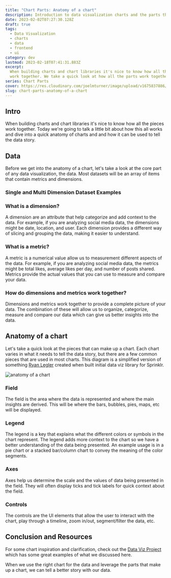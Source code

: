 ```yaml
---
title: "Chart Parts: Anatomy of a chart"
description: Introduction to data visualization charts and the parts that make them up.
date: 2023-02-02T07:27:30.128Z
draft: true
tags:
  - Data Visualization
  - charts
  - data
  - frontend
  - ui
category: dev
lastmod: 2023-02-18T07:41:31.883Z
excerpt:
  When building charts and chart libraries it's nice to know how all the pieces
  work together. We take a quick look at how all the parts work together.
series: Chart Parts
cover: https://res.cloudinary.com/joelmturner/image/upload/v1675837886/Posts/anatomy_of_a_chart
slug: chart-parts-anatomy-of-a-chart
---
```



<YouTube id="jU5UbejrBhc" />

## Intro

When building charts and chart libraries it's nice to know how all the pieces work together. Today we're going to talk a little bit about how this all works and dive into a quick anatomy of charts and and how it can be used to tell the data story.

## Data

Before we get into the anatomy of a chart, let's take a look at the core part of any data visualization, the data. Most datasets will be an array of items that contain metrics and dimensions.

### Single and Multi Dimension Dataset Examples


<CodeSandbox
  title="React Single and Stacked Bar Chart with @visx"
  id="0ieqrf"
/>

### What is a dimension?

A dimension are an attribute that help categorize and add context to the data. For example, if you are analyzing social media data, the dimensions might be date, location, and user. Each dimension provides a different way of slicing and grouping the data, making it easier to understand.

### What is a metric?

A metric is a numerical value allow us to measurement different aspects of the data. For example, if you are analyzing social media data, the metrics might be total likes, average likes per day, and number of posts shared. Metrics provide the actual values that you can use to measure and compare your data.

### How do dimensions and metrics work together?

Dimensions and metrics work together to provide a complete picture of your data. The combination of these will allow us to organize, categorize, measure and compare our data which can give us better insights into the data.

## Anatomy of a chart

Let's take a quick look at the pieces that can make up a chart. Each chart varies in what it needs to tell the data story, but there are a few common pieces that are used in most charts. This diagram is a simplified version of something [Ryan Legler](https://www.linkedin.com/in/ryan-legler-b0807853) created when built initial data viz library for Sprinklr.

![anatomy of a chart](https://res.cloudinary.com/joelmturner/image/upload/v1675838326/Posts/anatomy_of_a_chart_diagram.png "Anatomy of a chart")

### Field

The field is the area where the data is represented and where the main insights are derived. This will be where the bars, bubbles, pies, maps, etc will be displayed.

### Legend

The legend is a key that explains what the different colors or symbols in the chart represent. The legend adds more context to the chart so we have a better understanding of the data being presented. An example usage is in a pie chart or a stacked bar/column chart to convey the meaning of the color segments.

### Axes

Axes help us determine the scale and the values of data being presented in the field. They will often display ticks and tick labels for quick context about the field.

### Controls

The controls are the UI elements that allow the user to interact with the chart, play through a timeline, zoom in/out, segment/filter the data, etc.

## Conclusion and Resources

For some chart inspiration and clarification, check out the [Data Viz Project](https://datavizproject.com/) which has some great examples of what we discussed here.

When we use the right chart for the data and leverage the parts that make up a chart, we can tell a better story with our data.

